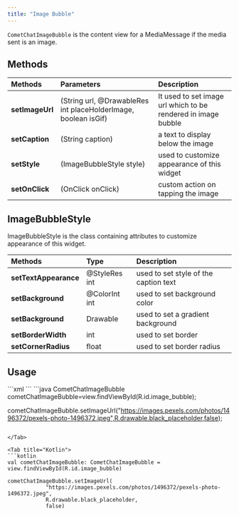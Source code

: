 ```yaml
---
title: "Image Bubble"
---
```


`CometChatImageBubble` is the content view for a MediaMessage if the media sent is an image.

## Methods

| Methods         | Parameters                                                     | Description                                                   |
| :--------------- | :-------------------------------------------------------------- | :------------------------------------------------------------- |
| **setImageUrl** | (String url, @DrawableRes int placeHolderImage, boolean isGif) | It used to set image url which to be rendered in image bubble |
| **setCaption**  | (String caption)                                               | a text to display below the image                             |
| **setStyle**    | (ImageBubbleStyle style)                                       | used to customize appearance of this widget                   |
| **setOnClick**  | (OnClick onClick)                                              | custom action on tapping the image                            |

## ImageBubbleStyle

ImageBubbleStyle is the class containing attributes to customize appearance of this widget.

| Methods               | Type          | Description                           |
| :--------------------- | :------------- | :------------------------------------- |
| **setTextAppearance** | @StyleRes int | used to set style of the caption text |
| **setBackground**     | @ColorInt int | used to set background color          |
| **setBackground**     | Drawable      | used to set a gradient background     |
| **setBorderWidth**    | int           | used to set border                    |
| **setCornerRadius**   | float         | used to set border radius             |

## Usage

<Tabs>
<Tab title="XML">
```xml
<com.cometchat.chatuikit.shared.views.CometChatImageBubble.CometChatImageBubble
        android:id="@+id/image_bubble"
        android:layout_width="228dp"
        android:layout_height="168dp" />
```

</Tab>

</Tabs>

<Tabs>
<Tab title="Java">
```java
CometChatImageBubble cometChatImageBubble=view.findViewById(R.id.image_bubble);

cometChatImageBubble.setImageUrl("https://images.pexels.com/photos/1496372/pexels-photo-1496372.jpeg",R.drawable.black_placeholder,false);
```

</Tab>

<Tab title="Kotlin">
```kotlin
val cometChatImageBubble: CometChatImageBubble = view.findViewById(R.id.image_bubble)

cometChatImageBubble.setImageUrl(
            "https://images.pexels.com/photos/1496372/pexels-photo-1496372.jpeg",
            R.drawable.black_placeholder,
            false)
```

</Tab>

</Tabs>
